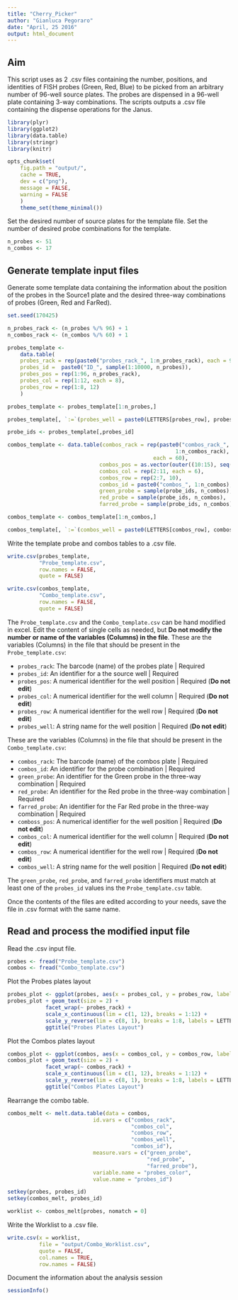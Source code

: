 ```yaml
---
title: "Cherry_Picker"
author: "Gianluca Pegoraro"
date: "April, 25 2016"
output: html_document
---
```

## Aim

This script uses as 2 .csv files containing the number, positions, and identities of FISH probes (Green, Red, Blue) to be picked from an arbitrary number of 96-well source plates. The probes are dispensed in a 96-well plate containing 3-way combinations. The scripts outputs a .csv file containing the dispense operations for the Janus.  

```r
library(plyr)
library(ggplot2)
library(data.table)
library(stringr)
library(knitr)
```

```r
opts_chunk$set(
    fig.path = "output/",
    cache = TRUE,
    dev = c("png"),
    message = FALSE,
    warning = FALSE
    )
    theme_set(theme_minimal())
```

Set the desired number of source plates for the template file. Set the number of desired probe combinations for the template. 
```r
n_probes <- 51
n_combos <- 17
```

## Generate template input files

Generate some template data containing the information about the position of the probes in the Source1 plate and the desired three-way combinations of probes (Green, Red and FarRed).
```r
set.seed(170425)

n_probes_rack <- (n_probes %/% 96) + 1
n_combos_rack <- (n_combos %/% 60) + 1

probes_template <-
    data.table(
    probes_rack = rep(paste0("probes_rack_", 1:n_probes_rack), each = 96),
    probes_id =  paste0("ID_", sample(1:10000, n_probes)),
    probes_pos = rep(1:96, n_probes_rack),
    probes_col = rep(1:12, each = 8),
    probes_row = rep(1:8, 12)
    )

probes_template <- probes_template[1:n_probes,]

probes_template[, `:=`(probes_well = paste0(LETTERS[probes_row], probes_col))]

probe_ids <- probes_template[,probes_id]

combos_template <- data.table(combos_rack = rep(paste0("combos_rack_", 
                                                     1:n_combos_rack), 
                                              each = 60),
                             combos_pos = as.vector(outer((10:15), seq(0, 72, 8), FUN = "+")), # Only inner wells (60)
                             combos_col = rep(2:11, each = 6),
                             combos_row = rep(2:7, 10),
                             combos_id = paste0("combos_", 1:n_combos),
                             green_probe = sample(probe_ids, n_combos),
                             red_probe = sample(probe_ids, n_combos),
                             farred_probe = sample(probe_ids, n_combos))

combos_template <- combos_template[1:n_combos,]

combos_template[, `:=`(combos_well = paste0(LETTERS[combos_row], combos_col))]
```

Write the template probe and combos tables to a .csv file.
```r
write.csv(probes_template,
          "Probe_template.csv",
          row.names = FALSE,
          quote = FALSE)

write.csv(combos_template,
          "Combo_template.csv",
          row.names = FALSE,
          quote = FALSE)
```

The `Probe_template.csv` and the `Combo_template.csv` can be hand modified in excel. Edit the content of single cells as needed, but **Do not modify the number or name of the variables (Columns) in the file**. These are the variables (Columns) in the file that should be present in the `Probe_template.csv`:

* `probes_rack`: The barcode (name) of the probes plate | Required 
* `probes_id`: An identifier for a the source well | Required
* `probes_pos`: A numerical identifier for the well position | Required (**Do not edit**)
* `probes_col`: A numerical identifier for the well column | Required (**Do not edit**)
* `probes_row`: A numerical identifier for the well row | Required (**Do not edit**)
* `probes_well`: A string name for the well position | Required (**Do not edit**)

These are the variables (Columns) in the file that should be present in the `Combo_template.csv`:

* `combos_rack`: The barcode (name) of the combos plate | Required 
* `combos_id`: An identifier for the probe combination | Required
* `green_probe`: An identifier for the Green probe in the three-way combination | Required 
* `red_probe`: An identifier for the Red probe in the three-way combination | Required 
* `farred_probe`: An identifier for the Far Red probe in the three-way combination | Required
* `comboss_pos`: A numerical identifier for the well position | Required (**Do not edit**)
* `combos_col`: A numerical identifier for the well column | Required (**Do not edit**)
* `combos_row`: A numerical identifier for the well row | Required (**Do not edit**)
* `combos_well`: A string name for the well position | Required (**Do not edit**)

The `green_probe`, `red_probe`, and `farred_probe` identifiers must match at least one of the `probes_id` values ins the `Probe_template.csv` table. 

Once the contents of the files are edited according to your needs, save the file in .csv format with the same name.

## Read and process the modified input file
Read the .csv input file. 
```r
probes <- fread("Probe_template.csv")
combos <- fread("Combo_template.csv")
```

Plot the Probes plates layout
```r
probes_plot <- ggplot(probes, aes(x = probes_col, y = probes_row, label = probes_id))
probes_plot + geom_text(size = 2) +
            facet_wrap(~ probes_rack) +
            scale_x_continuous(lim = c(1, 12), breaks = 1:12) +
            scale_y_reverse(lim = c(8, 1), breaks = 1:8, labels = LETTERS[1:8]) +
            ggtitle("Probes Plates Layout")
```
Plot the Combos plates layout
```r
combos_plot <- ggplot(combos, aes(x = combos_col, y = combos_row, label = combos_id))
combos_plot + geom_text(size = 2) +
            facet_wrap(~ combos_rack) +
            scale_x_continuous(lim = c(1, 12), breaks = 1:12) +
            scale_y_reverse(lim = c(8, 1), breaks = 1:8, labels = LETTERS[1:8]) +
            ggtitle("Combos Plates Layout")
```

Rearrange the combo table. 
```r
combos_melt <- melt.data.table(data = combos, 
                           id.vars = c("combos_rack",
                                       "combos_col",
                                       "combos_row",
                                       "combos_well",
                                       "combos_id"), 
                           measure.vars = c("green_probe",
                                            "red_probe",
                                            "farred_probe"),
                           variable.name = "probes_color",
                           value.name = "probes_id")
```

```r
setkey(probes, probes_id)
setkey(combos_melt, probes_id)

worklist <- combos_melt[probes, nomatch = 0]
```


Write the Worklist to a .csv file.
```r
write.csv(x = worklist, 
          file = "output/Combo_Worklist.csv", 
          quote = FALSE, 
          col.names = TRUE,
          row.names = FALSE)
```
Document the information about the analysis session
```r
sessionInfo()
```